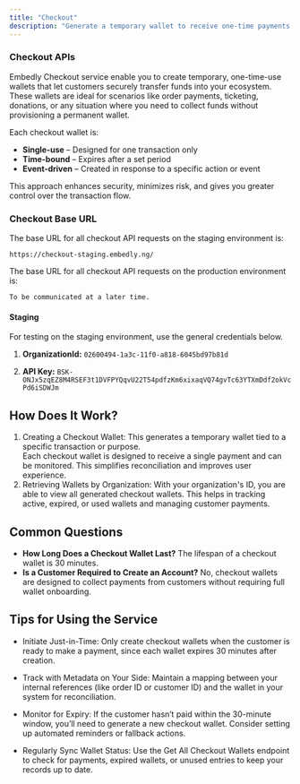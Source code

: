 ```yaml
---
title: "Checkout"
description: "Generate a temporary wallet to receive one-time payments from your customers."
---
```


### Checkout APIs

Embedly Checkout service enable you to create temporary, one-time-use wallets that let customers securely transfer funds into your ecosystem. These wallets are ideal for scenarios like order payments, ticketing, donations, or any situation where you need to collect funds without provisioning a permanent wallet.

Each checkout wallet is:

- **Single-use** – Designed for one transaction only
- **Time-bound** – Expires after a set period
- **Event-driven** – Created in response to a specific action or event

This approach enhances security, minimizes risk, and gives you greater control over the transaction flow.

<Info>

### Checkout Base URL

The base URL for all checkout API requests on the staging environment is:

```http
https://checkout-staging.embedly.ng/
```

The base URL for all checkout API requests on the production environment is:

```http
To be communicated at a later time.
```

</Info>

#### Staging

For testing on the staging environment, use the general credentials below.

1. **OrganizationId:** `02600494-1a3c-11f0-a818-6045bd97b81d`

2. **API Key:** `BSK-ONJx5zqEZ8M4RSEF3t1DVFPYQqvU22T54pdfzKm6xixaqVQ74gvTc63YTXmDdf2okVcPd6iSDWJm`

## How Does It Work?

<ol>
	<li>
		Creating a Checkout Wallet: This generates a temporary wallet tied to a
		specific transaction or purpose.
	</li>
	<Info>
		Each checkout wallet is designed to receive a single payment and can be
		monitored. This simplifies reconciliation and improves user experience.
	</Info>
	<li>
		Retrieving Wallets by Organization: With your organization's ID, you are
		able to view all generated checkout wallets. This helps in tracking active,
		expired, or used wallets and managing customer payments.
	</li>
</ol>

## Common Questions

<ul>
	<li>
		<strong>How Long Does a Checkout Wallet Last?</strong> The lifespan of a
		checkout wallet is 30 minutes.
	</li>
	<li>
		<strong>Is a Customer Required to Create an Account?</strong> No, checkout
		wallets are designed to collect payments from customers without requiring
		full wallet onboarding.
	</li>
</ul>

## Tips for Using the Service

- Initiate Just-in-Time: Only create checkout wallets when the customer is ready to make a payment, since each wallet expires 30 minutes after creation.

- Track with Metadata on Your Side: Maintain a mapping between your internal references (like order ID or customer ID) and the wallet in your system for reconciliation.

- Monitor for Expiry: If the customer hasn’t paid within the 30-minute window, you’ll need to generate a new checkout wallet. Consider setting up automated reminders or fallback actions.

- Regularly Sync Wallet Status: Use the Get All Checkout Wallets endpoint to check for payments, expired wallets, or unused entries to keep your records up to date.
